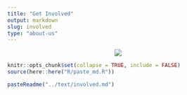 ```yaml
---
title: "Get Involved"
output: markdown
slug: involved
type: "about-us"
---
```


<center>

![](../../images/rladies-help.png)

</center>


```r
knitr::opts_chunk$set(collapse = TRUE, include = FALSE)
source(here::here("R/paste_md.R"))
```

```r
pasteReadme("../text/involved.md")
```
